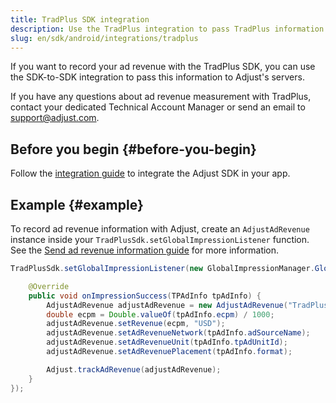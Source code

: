 ```yaml
---
title: TradPlus SDK integration
description: Use the TradPlus integration to pass TradPlus information to Adjust's servers.
slug: en/sdk/android/integrations/tradplus
---
```


<MinorVersion added="v4.38.1">

If you want to record your ad revenue with the TradPlus SDK, you can use the SDK-to-SDK integration to pass this information to Adjust's servers.

</MinorVersion>

<Callout type="note">

If you have any questions about ad revenue measurement with TradPlus, contact your dedicated Technical Account Manager or send an email to support@adjust.com.

</Callout>

## Before you begin {#before-you-begin}

Follow the [integration guide](/en/sdk/android) to integrate the Adjust SDK in your app.

## Example {#example}

To record ad revenue information with Adjust, create an `AdjustAdRevenue` instance inside your `TradPlusSdk.setGlobalImpressionListener` function. See the [Send ad revenue information guide](/en/sdk/android/features/ad-revenue) for more information.

```java
TradPlusSdk.setGlobalImpressionListener(new GlobalImpressionManager.GlobalImpressionListener() {

    @Override
    public void onImpressionSuccess(TPAdInfo tpAdInfo) {
        AdjustAdRevenue adjustAdRevenue = new AdjustAdRevenue("TradPlus");
        double ecpm = Double.valueOf(tpAdInfo.ecpm) / 1000;
        adjustAdRevenue.setRevenue(ecpm, "USD");
        adjustAdRevenue.setAdRevenueNetwork(tpAdInfo.adSourceName);
        adjustAdRevenue.setAdRevenueUnit(tpAdInfo.tpAdUnitId);
        adjustAdRevenue.setAdRevenuePlacement(tpAdInfo.format);

        Adjust.trackAdRevenue(adjustAdRevenue);
    }
});
```
